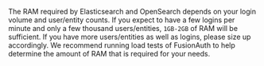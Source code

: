 The RAM required by Elasticsearch and OpenSearch depends on your login volume and user/entity counts. If you expect to have a few logins per minute and only a few thousand users/entities, `1GB-2GB` of RAM will be sufficient. If you have more users/entities as well as logins, please size up accordingly. We recommend running load tests of FusionAuth to help determine the amount of RAM that is required for your needs.
